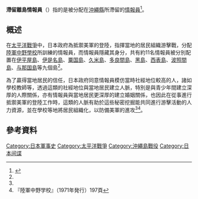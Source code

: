 '''滯留離島情報員'''（{{jpn|j=離島残置工作員|hg=りとうざんちこうさくいん}}）指的是被分配在[[沖繩縣|沖繩縣]]{{link-ja|離島|離島}}所滯留的[[情報員|情報員]]<ref name="okinawatimes">{{cite news| title = キーワード沖縄戦（52）残置工作員| newspaper = 沖縄タイムス| url = https://www.okinawatimes.co.jp/articles/-/15285| date = 2015-06-12| archiveurl = https://web.archive.org/web/20190825041008/https://www.okinawatimes.co.jp/articles/-/15285| archivedate = 2019-08-25}}</ref>。

==概述==
在[[太平洋戰爭|太平洋戰爭]]中，日本政府為抵禦美軍的登陸，指揮當地的居民組織游擊戰，分配[[陸軍中野學校|陸軍中野學校]]所訓練的情報員，而情報員隱藏其身分，共有約11名情報員被分別配置在[[伊平屋島|伊平屋島]]、[[伊是名島|伊是名島]]、[[粟国島|粟国島]]、[[久米島|久米島]]、[[多良間島|多良間島]]、[[黑島_(八重山群島)|黑島]]、[[西表島|西表島]]、[[波照間島|波照間島]]、[[与那国島|与那国島]]等九個島<ref name="okinawatimes" />。

為了贏得當地居民的信任，日本政府同意情報員模仿當時社經地位較高的人，諸如學校教師等，透過這類的社經地位與當地居民建立人脈，特別是與青少年間建立深厚的人際關係，亦有情報員與當地居民更深厚的建立婚姻關係，也因此在從事進行抵禦美軍的登陸工作時，這類的人脈有助於這些秘密挖掘能共同進行游擊活動的人力資源，並在學校等地將居民組織化，以防備美軍的進攻<ref name="okinawatimes" /><ref>『陸軍中野学校』（1971年発行）197頁</ref>。

==參考資料==
{{reflist|30em}}

[[Category:日本軍事史|Category:日本軍事史]]
[[Category:太平洋戰爭|Category:太平洋戰爭]]
[[Category:沖繩島戰役|Category:沖繩島戰役]]
[[Category:日本间谍|Category:日本间谍]]
{{JP-stub}}
{{mil-stub}}